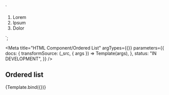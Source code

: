 <!--
@license EUPL-1.2
Copyright (c) 2021 Robbert Broersma
-->



  `<section class="utrecht-html">
  <ol>
    <li>Lorem</li>
    <li>Ipsum</li>
    <li>Dolor</li>
  </ol>
</section>`;

<Meta
  title="HTML Component/Ordered List"
  argTypes={{}}
  parameters={{
    docs: {
      transformSource: (_src, { args }) => Template(args),
    },
    status: "IN DEVELOPMENT",
  }}
/>

## Ordered list

<Canvas>
  <Story name="Ordered list">{Template.bind({})}</Story>
</Canvas>
